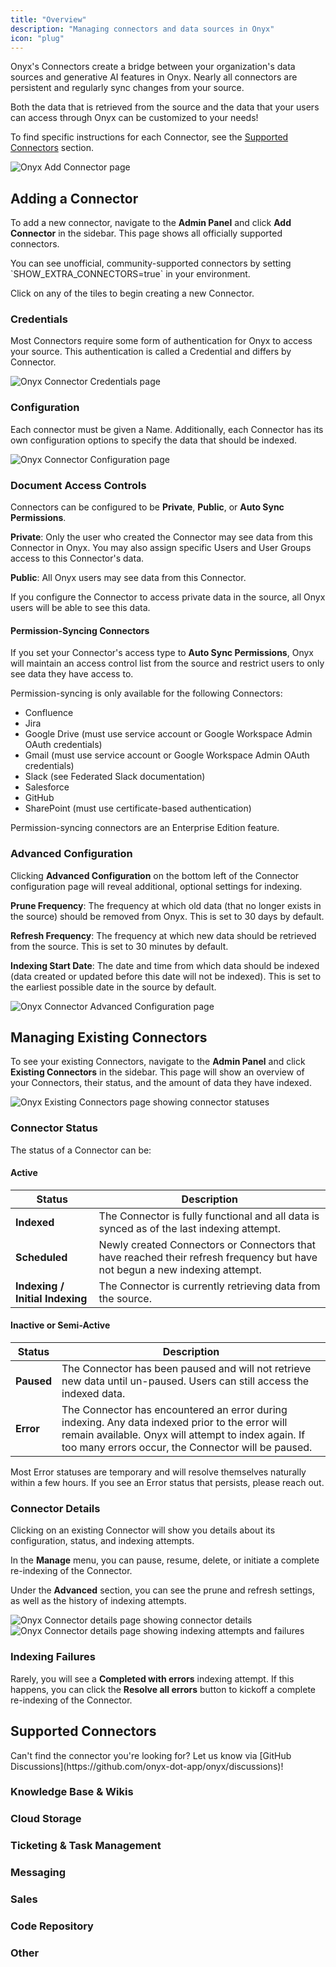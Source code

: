 ```yaml
---
title: "Overview"
description: "Managing connectors and data sources in Onyx"
icon: "plug"
---
```


Onyx's Connectors create a bridge between your organization's data sources and generative AI features in Onyx.
Nearly all connectors are persistent and regularly sync changes from your source.

<Note>
  Both the data that is retrieved from the source and the data that your users can access through Onyx can be customized to your needs!
</Note>

To find specific instructions for each Connector, see the [Supported Connectors](#supported-connectors) section.


<img className="rounded-image" src="/assets/admin/connectors/add_connector.png" alt="Onyx Add Connector page" />

## Adding a Connector

To add a new connector, navigate to the **Admin Panel** and click **Add Connector** in the sidebar. 
This page shows all officially supported connectors.

<Info>
  You can see unofficial, community-supported connectors by setting `SHOW_EXTRA_CONNECTORS=true` in your environment.
</Info>

Click on any of the tiles to begin creating a new Connector.

### Credentials

Most Connectors require some form of authentication for Onyx to access your source. 
This authentication is called a Credential and differs by Connector.

<img className="rounded-image" src="/assets/admin/connectors/generic_credentials.png" alt="Onyx Connector Credentials page" />

### Configuration

Each connector must be given a Name. Additionally, each Connector has its own configuration options to specify the data that should be indexed.

<img className="rounded-image" src="/assets/admin/connectors/generic_config.png" alt="Onyx Connector Configuration page" />

### Document Access Controls

Connectors can be configured to be **Private**, **Public**, or **Auto Sync Permissions**.

**Private**: Only the user who created the Connector may see data from this Connector in Onyx. 
You may also assign specific Users and User Groups access to this Connector's data.

**Public**: All Onyx users may see data from this Connector. 

<Warning>
  If you configure the Connector to access private data in the source, all Onyx users will be able to see this data.
</Warning>

#### Permission-Syncing Connectors

If you set your Connector's access type to **Auto Sync Permissions**, 
Onyx will maintain an access control list from the source and restrict users to only see data they have access to.

Permission-syncing is only available for the following Connectors:
- Confluence
- Jira
- Google Drive (must use service account or Google Workspace Admin OAuth credentials)
- Gmail (must use service account or Google Workspace Admin OAuth credentials)
- Slack (see Federated Slack documentation)
- Salesforce 
- GitHub
- SharePoint (must use certificate-based authentication)

<Note>
  Permission-syncing connectors are an Enterprise Edition feature.
</Note>

### Advanced Configuration

Clicking **Advanced Configuration** on the bottom left of the Connector configuration page will reveal additional, optional settings for indexing.

**Prune Frequency**: The frequency at which old data (that no longer exists in the source) should be removed from Onyx. 
This is set to 30 days by default.

**Refresh Frequency**: The frequency at which new data should be retrieved from the source. This is set to 30 minutes by default.

**Indexing Start Date**: The date and time from which data should be indexed (data created or updated before this date will not be indexed). 
This is set to the earliest possible date in the source by default.

<img className="rounded-image" src="/assets/admin/connectors/generic_advanced_config.png" alt="Onyx Connector Advanced Configuration page" />

## Managing Existing Connectors

To see your existing Connectors, navigate to the **Admin Panel** and click **Existing Connectors** in the sidebar.
This page will show an overview of your Connectors, their status, and the amount of data they have indexed.

<img className="rounded-image" src="/assets/admin/connectors/indexing_status.png" alt="Onyx Existing Connectors page showing connector statuses" />

### Connector Status

The status of a Connector can be:

#### Active

| Status | Description |
| --- | --- |
| **Indexed** | The Connector is fully functional and all data is synced as of the last indexing attempt. |
| **Scheduled** | Newly created Connectors or Connectors that have reached their refresh frequency but have not begun a new indexing attempt. |
| **Indexing / Initial Indexing** | The Connector is currently retrieving data from the source. |

#### Inactive or Semi-Active

| Status | Description |
| --- | --- |
| **Paused** | The Connector has been paused and will not retrieve new data until un-paused. Users can still access the indexed data. |
| **Error** | The Connector has encountered an error during indexing. Any data indexed prior to the error will remain available. Onyx will attempt to index again. If too many errors occur, the Connector will be paused. |

<Note>
  Most Error statuses are temporary and will resolve themselves naturally within a few hours. If you see an Error status that persists, please reach out.
</Note>

### Connector Details

Clicking on an existing Connector will show you details about its configuration, status, and indexing attempts. 

In the **Manage** menu, you can pause, resume, delete, or initiate a complete re-indexing of the Connector.

Under the **Advanced** section, you can see the prune and refresh settings, as well as the history of indexing attempts. 

<img className="rounded-image" src="/assets/admin/connectors/connector_details.png" alt="Onyx Connector details page showing connector details" />

<img className="rounded-image" src="/assets/admin/connectors/indexing_attempts.png" alt="Onyx Connector details page showing indexing attempts and failures" />

### Indexing Failures

Rarely, you will see a **Completed with errors** indexing attempt. If this happens, you can click the **Resolve all errors** button to kickoff a complete re-indexing of the Connector.

## Supported Connectors

<Warning>
  Can't find the connector you're looking for?
  Let us know via [GitHub Discussions](https://github.com/onyx-dot-app/onyx/discussions)!
</Warning>

### Knowledge Base & Wikis

<Columns cols={3}>
  <Card title="Confluence" icon="confluence" href="/admin/connectors/official/confluence" horizontal/>

  <Card title="SharePoint" icon="microsoft" href="/admin/connectors/official/sharepoint" horizontal/>

  <Card title="Notion" icon="notion" href="/admin/connectors/official/notion" horizontal/>

  <Card title="BookStack" icon="book" href="/admin/connectors/official/bookstack" horizontal/>

  <Card title="Document360" icon="file-text" href="/admin/connectors/official/document360" horizontal/>

  <Card title="Discourse" icon="comments" href="/admin/connectors/official/discourse" horizontal/>

  <Card title="GitBook" icon="book-open" href="/admin/connectors/official/gitbook" horizontal/>

  <Card title="Slab" icon="book" href="/admin/connectors/official/slab" horizontal/>
  
  <Card title="Outline" icon="book" href="/admin/connectors/official/outline" horizontal/>

  <Card title="Google Sites" icon="google" href="/admin/connectors/official/google_sites" horizontal/>

  <Card title="Guru" icon="lightbulb" href="/admin/connectors/official/guru" horizontal/>
</Columns>

### Cloud Storage

<Columns cols={3}>
  <Card title="Google Drive" icon="google-drive" href="/admin/connectors/official/google_drive/overview" horizontal/>

  <Card title="Dropbox" icon="dropbox" href="/admin/connectors/official/dropbox" horizontal/>

  <Card title="AWS S3" icon="aws" href="/admin/connectors/official/s3/overview" horizontal/>

  <Card title="Google Storage" icon="google" href="/admin/connectors/official/google_storage" horizontal/>

  <Card title="Egnyte" icon="cloud" href="/admin/connectors/official/egnyte" horizontal/>

  <Card title="Oracle Storage" icon="cloud" href="/admin/connectors/official/oci_storage" horizontal/>

  <Card title="Cloudflare R2" icon="cloud" href="/admin/connectors/official/r2" horizontal/>
</Columns>

### Ticketing & Task Management

<Columns cols={3}>
  <Card title="Jira" icon="jira" href="/admin/connectors/official/jira" horizontal/>
  
  <Card title="Zendesk" icon="headset" href="/admin/connectors/official/zendesk" horizontal/>

  <Card title="Airtable" icon="table" href="/admin/connectors/official/airtable" horizontal/>

  <Card title="Linear" icon="linear" href="/admin/connectors/official/linear" horizontal/>

  <Card title="Freshdesk" icon="headset" href="/admin/connectors/official/freshdesk" horizontal/>

  <Card title="Asana" icon="check" href="/admin/connectors/official/asana" horizontal/>

  <Card title="ClickUp" icon="mouse-pointer" href="/admin/connectors/official/clickup" horizontal/>

  <Card title="ProductBoard" icon="trello" href="/admin/connectors/official/productboard" horizontal/>
</Columns>

### Messaging

<Columns cols={3}>
  <Card title="Slack" icon="slack" href="/admin/connectors/official/slack/slack_federated" horizontal/>

  <Card title="Microsoft Teams" icon="microsoft" href="/admin/connectors/official/teams" horizontal/>

  <Card title="Gmail" icon="envelope" href="/admin/connectors/official/gmail/overview" horizontal/>

  <Card title="Discord" icon="discord" href="/admin/connectors/official/discord" horizontal/>

  <Card title="XenForo" icon="comments" href="/admin/connectors/official/xenforo" horizontal/>

  <Card title="Zulip" icon="zulip" href="/admin/connectors/official/zulip" horizontal/>
</Columns>

### Sales

<Columns cols={3}>
<Card title="Salesforce" icon="salesforce" href="/admin/connectors/official/salesforce" horizontal/>

<Card title="HubSpot" icon="hubspot" href="/admin/connectors/official/hubspot" horizontal/>

<Card title="Gong" icon="phone" href="/admin/connectors/official/gong" horizontal/>

<Card title="Fireflies" icon="microphone" href="/admin/connectors/official/fireflies" horizontal/>

<Card title="Highspot" icon="chart-line" href="/admin/connectors/official/highspot" horizontal/>

</Columns>

### Code Repository

<Columns cols={3}>
  <Card title="GitHub" icon="github" href="/admin/connectors/official/github" horizontal/>

  <Card title="GitLab" icon="gitlab" href="/admin/connectors/official/gitlab" horizontal/>
</Columns>

### Other

<Columns cols={3}>
  <Card title="Web Scraper" icon="globe" href="/admin/connectors/official/web" horizontal/>
  
  <Card title="File Upload" icon="upload" href="/admin/connectors/official/file" horizontal/>
</Columns>
